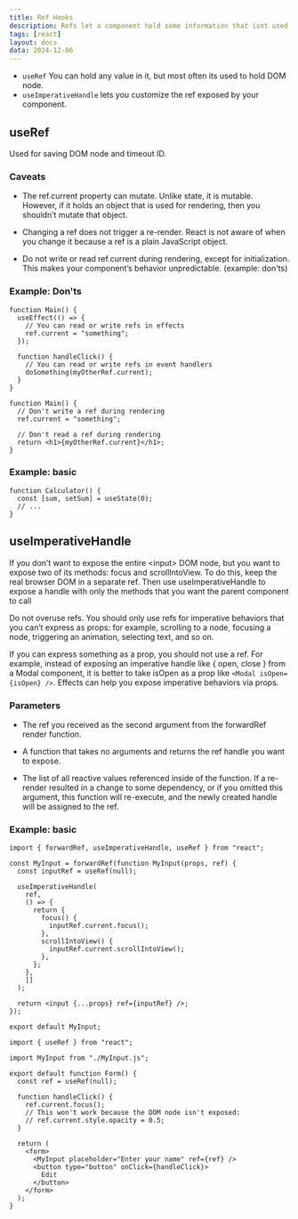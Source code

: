 ```yaml
---
title: Ref Hooks
description: Refs let a component hold some information that isnt used for rendering and they are useful when you need to work with non-React systems.
tags: [react]
layout: docs
data: 2024-12-06
---
```


- `useRef` You can hold any value in it, but most often its used to hold DOM node.
- `useImperativeHandle` lets you customize the ref exposed by your component.

## useRef

Used for saving DOM node and timeout ID.

### Caveats

- The ref.current property can mutate. Unlike state, it is mutable. However, if it holds an object that is used for rendering, then you shouldn’t mutate that object.

- Changing a ref does not trigger a re-render. React is not aware of when you change it because a ref is a plain JavaScript object.

- Do not write or read ref.current during rendering, except for initialization. This makes your component’s behavior unpredictable. (example: don'ts)

### Example: Don'ts

```tsx title="do's"
function Main() {
  useEffect(() => {
    // You can read or write refs in effects
    ref.current = "something";
  });

  function handleClick() {
    // You can read or write refs in event handlers
    doSomething(myOtherRef.current);
  }
}
```

```tsx title="don'ts"
function Main() {
  // Don't write a ref during rendering
  ref.current = "something";

  // Don't read a ref during rendering
  return <h1>{myOtherRef.current}</h1>;
}
```

### Example: basic

```tsx
function Calculator() {
  const [sum, setSum] = useState(0);
  // ...
}
```

## useImperativeHandle

If you don’t want to expose the entire \<input> DOM node, but you want to expose two of its methods: focus and scrollIntoView. To do this, keep the real browser DOM in a separate ref. Then use useImperativeHandle to expose a handle with only the methods that you want the parent component to call

<Callout type="warning">

Do not overuse refs. You should only use refs for imperative behaviors that you can’t express as props: for example, scrolling to a node, focusing a node, triggering an animation, selecting text, and so on.

If you can express something as a prop, you should not use a ref. For example, instead of exposing an imperative handle like \{ open, close \} from a Modal component, it is better to take isOpen as a prop like `<Modal isOpen={isOpen} />`. Effects can help you expose imperative behaviors via props.

</Callout>

### Parameters

- The ref you received as the second argument from the forwardRef render function.

- A function that takes no arguments and returns the ref handle you want to expose.

- The list of all reactive values referenced inside of the function. If a re-render resulted in a change to some dependency, or if you omitted this argument, this function will re-execute, and the newly created handle will be assigned to the ref.

### Example: basic

```tsx title="MyInput.tsx" {8-13}
import { forwardRef, useImperativeHandle, useRef } from "react";

const MyInput = forwardRef(function MyInput(props, ref) {
  const inputRef = useRef(null);

  useImperativeHandle(
    ref,
    () => {
      return {
        focus() {
          inputRef.current.focus();
        },
        scrollIntoView() {
          inputRef.current.scrollIntoView();
        },
      };
    },
    []
  );

  return <input {...props} ref={inputRef} />;
});

export default MyInput;
```

```tsx title="App.tsx"
import { useRef } from "react";

import MyInput from "./MyInput.js";

export default function Form() {
  const ref = useRef(null);

  function handleClick() {
    ref.current.focus();
    // This won't work because the DOM node isn't exposed:
    // ref.current.style.opacity = 0.5;
  }

  return (
    <form>
      <MyInput placeholder="Enter your name" ref={ref} />
      <button type="button" onClick={handleClick}>
        Edit
      </button>
    </form>
  );
}
```
